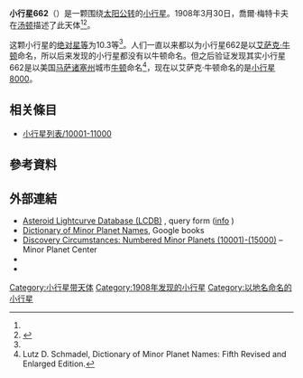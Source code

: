{{Infobox planet
 | minorplanet     = yes
 | name            = 662 Newtonia
 | background      = #D6D6D6
 | image = 
 | image_size      = 
 | caption         =
 | discovery_ref   =  <ref name="MPC-object" />
 | discoverer      = [[喬爾·梅特卡夫|喬爾·梅特卡夫]]
 | discovery_site  = [[汤顿|汤顿]]
 | discovered      = 1908年3月30日
 | mpc_name        = 662 Newtonia
 | alt_names       = 662 Newtonia
 | pronounced      = 
 | named_after     = <ref name="MPC-object" />
 | mp_category     = [[主帶小行星|主帶小行星]] <ref name="MPC-object" /><ref name="jpldata" />
 | orbit_ref       = <ref name="a">[http://ssd.jpl.nasa.gov/sbdb.cgi?sstr=662 662] {{Wayback|url=http://ssd.jpl.nasa.gov/sbdb.cgi?sstr=662 |date=20140829063059 }}，小行星數據庫瀏覽器（JPL Small-Body Database Browser）－[[美国国家航空航天局|美国国家航空航天局]]喷气推进实验室</ref>
 | epoch           = 2018-03-23.0（[[儒略日|JD]] 2458200.5）
 | uncertainty     = 0
 | observation_arc = 
 | aphelion = {{convert|3.107|AU|km|3|abbr=on|lk=out}}
 | perihelion      = {{convert|1.9997484|AU|km|3|abbr=on}}
 | semimajor       = 2.5531272
 | eccentricity    = 0.2167455
 | period          = 4.08[[儒略年|yr]]
 | mean_anomaly    = 269.92796[[度|°]]
 | mean_motion     = {{Deg2DMS|0.24159900|sup=ms}} / day
 | inclination     = 4.11981
 | asc_node        = 133.73720°
 | arg_peri        = 165.44473
 | mean_diameter   = 
 | rotation        = 
 | albedo          =
 | spectral_type   =
 | abs_magnitude   = 10.3<ref name="jpldata" />
}}
'''小行星662'''（{{lang-en|662 Newtonia}}）是一颗围绕[[太阳|太阳]][[公转|公转]]的[[小行星|小行星]]。1908年3月30日，喬爾·梅特卡夫在[[汤顿|汤顿]]描述了此天体<ref name="a" /><ref>{{cite news|title=小行星列表|url=http://cfa-www.harvard.edu/iau/lists/NumberedMPs.txt|accessdate=2018-10-19|newspaper=哈佛大学|archive-date=2008-05-17|archive-url=https://web.archive.org/web/20080517010638/http://cfa-www.harvard.edu/iau/lists/NumberedMPs.txt|dead-url=no}}</ref>。

这颗小行星的[[绝对星等|绝对星等]]为10.3等<ref name="a" />。人们一直以来都以为小行星662是以[[艾萨克·牛顿|艾萨克·牛顿]]命名，所以后来发现的小行星都没有以牛顿命名。但之后验证发现其实小行星662是以美国[[马萨诸塞州|马萨诸塞州]]城市[[牛顿_(马萨诸塞州)|牛顿]]命名<ref>Lutz D. Schmadel, Dictionary of Minor Planet Names: Fifth Revised and Enlarged Edition.</ref>，现在以艾萨克·牛顿命名的是[[小行星8000|小行星8000]]。

== 相关條目 ==
*[[小行星列表/10001-11000|小行星列表/10001-11000]]

== 參考資料 ==
{{reflist|refs=

<ref name="jpldata">{{cite web
 |type         = 2018-01-26 last obs.
 |title        = JPL Small-Body Database Browser:662 Newtonia-662 Newtonia
 |url          = https://ssd.jpl.nasa.gov/sbdb.cgi?sstr=662
 |publisher    = [[Jet_Propulsion_Laboratory|Jet Propulsion Laboratory]]
 |accessdate   = 28 March 2018
 |archive-date = 2020-08-03
 |archive-url  = https://web.archive.org/web/20200803200505/https://ssd.jpl.nasa.gov/sbdb.cgi?sstr=662
 |dead-url     = no
}}</ref>

<ref name="MPC-object">{{cite web
  |title      = 662 Newtonia
  |work      = Minor Planet Center
  |url      = https://www.minorplanetcenter.net/db_search/show_object?object_id=662
  |accessdate      = 28 March 2018
  |archive-date      = 2016-03-04
  |archive-url      = https://web.archive.org/web/20160304083856/http://minorplanetcenter.net/db_search/show_object?object_id=662
  |dead-url      = no
  }}</ref>

}}

==  外部連結 ==
* [http://www.minorplanet.info/PHP/lcdbsummaryquery.php Asteroid Lightcurve Database (LCDB)] {{Wayback|url=http://www.minorplanet.info/PHP/lcdbsummaryquery.php |date=20171210173955 }}, query form ([http://www.minorplanet.info/lightcurvedatabase.html info] {{Wayback|url=http://www.minorplanet.info/lightcurvedatabase.html |date=20171216050541 }})
* [https://books.google.com/books?id=aeAg1X7afOoC&pg Dictionary of Minor Planet Names], Google books
* [http://www.minorplanetcenter.net/iau/lists/NumberedMPs010001.html Discovery Circumstances: Numbered Minor Planets (10001)-(15000)] {{Wayback|url=http://www.minorplanetcenter.net/iau/lists/NumberedMPs010001.html |date=20180612162317 }} – Minor Planet Center
* {{AstDys|662}}
* {{JPL small body}}

{{Minor Planet Number|[[小行星661|小行星661]]|[[小行星663|小行星663]]}}
{{小天体}}

[[Category:小行星带天体|Category:小行星带天体]]
[[Category:1908年发现的小行星|Category:1908年发现的小行星]]
[[Category:以地名命名的小行星|Category:以地名命名的小行星]]